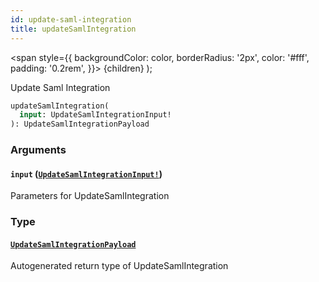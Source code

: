 ```yaml
---
id: update-saml-integration
title: updateSamlIntegration
---
```


<span
style={{
      backgroundColor: color,
      borderRadius: '2px',
      color: '#fff',
      padding: '0.2rem',
    }}>
{children}
</span>
);

Update Saml Integration

```graphql
updateSamlIntegration(
  input: UpdateSamlIntegrationInput!
): UpdateSamlIntegrationPayload

```

### Arguments

#### `input` ([`UpdateSamlIntegrationInput!`](/api/graphql/documentation/inputs/update-saml-integration-input))

Parameters for UpdateSamlIntegration

### Type

#### [`UpdateSamlIntegrationPayload`](/api/graphql/documentation/objects/update-saml-integration-payload)

Autogenerated return type of UpdateSamlIntegration
